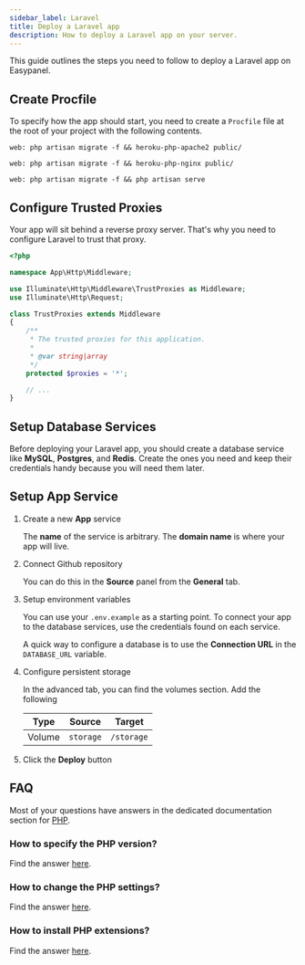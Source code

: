 ```yaml
---
sidebar_label: Laravel
title: Deploy a Laravel app
description: How to deploy a Laravel app on your server.
---
```



This guide outlines the steps you need to follow to deploy a Laravel app on Easypanel.

## Create Procfile

To specify how the app should start, you need to create a `Procfile` file at the root of your project with the following contents.

<Tabs>
<TabItem value="apache" label="Apache" default>

```plain title="Procfile"
web: php artisan migrate -f && heroku-php-apache2 public/
```

</TabItem>
<TabItem value="nginx" label="Nginx">

```plain title="Procfile"
web: php artisan migrate -f && heroku-php-nginx public/
```

</TabItem>
<TabItem value="built-in" label="Built-in Server">

```plain title="Procfile"
web: php artisan migrate -f && php artisan serve
```

</TabItem>
</Tabs>

## Configure Trusted Proxies

Your app will sit behind a reverse proxy server. That's why you need to configure Laravel to trust that proxy.

```php title="app/Http/Middleware/TrustProxies.php"
<?php

namespace App\Http\Middleware;

use Illuminate\Http\Middleware\TrustProxies as Middleware;
use Illuminate\Http\Request;

class TrustProxies extends Middleware
{
    /**
     * The trusted proxies for this application.
     *
     * @var string|array
     */
    protected $proxies = '*';

    // ...
}
```

## Setup Database Services

Before deploying your Laravel app, you should create a database service like **MySQL**, **Postgres**, and **Redis**. Create the ones you need and keep their credentials handy because you will need them later.

## Setup App Service

1. Create a new **App** service

   The **name** of the service is arbitrary. The **domain name** is where your app will live.

2. Connect Github repository

   You can do this in the **Source** panel from the **General** tab.

3. Setup environment variables

   You can use your `.env.example` as a starting point. To connect your app to the database services, use the credentials found on each service.

   A quick way to configure a database is to use the **Connection URL** in the `DATABASE_URL` variable.

4. Configure persistent storage

   In the advanced tab, you can find the volumes section. Add the following

   | Type   | Source    | Target     |
   | ------ | --------- | ---------- |
   | Volume | `storage` | `/storage` |

5. Click the **Deploy** button

## FAQ

Most of your questions have answers in the dedicated documentation section for [PHP](/docs/languages/php).

### How to specify the PHP version?

Find the answer [here](/docs/languages/php#specifying-a-php-version).

### How to change the PHP settings?

Find the answer [here](/docs/languages/php#customizing-php-settings).

### How to install PHP extensions?

Find the answer [here](/docs/languages/php#installing-php-extensions).
